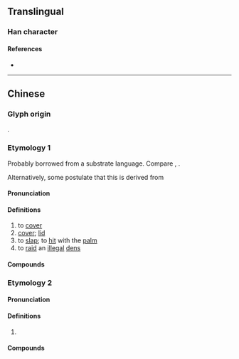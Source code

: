 {{character info/new}}
==Translingual==

===Han character===
{{Han char|rn=14|rad=冖|as=03|sn=5|four=|canj=BU,XBU|ids=⿱冖山}}

====References====
* {{Han ref|kx=0130.161|hdz=10303.020|uh=519A|ud=20890}}

----

==Chinese==

===Glyph origin===
{{Han etym}}
{{Han compound|冖|山|ls=ic|t1=cover|t2=mountain}}.

===Etymology 1===
{{zh-forms|alt=搇}}
Probably borrowed from a substrate language. Compare {{cog|za|goemj}}, {{m|za|goemq||to cover}}.

Alternatively, some postulate that this is derived from {{zh-l|*蓋|tr=goi3, koi3, kam2|to cover; to conceal}}

====Pronunciation====
{{zh-pron
|m=kǎn
|c=kam2
|c-t=kem2
|cat=v
}}

====Definitions====
{{zh-hanzi}} {{tcx|lang=zh|Cantonese}}

# to [[cover]]
# [[cover]]; [[lid]]
# to [[slap]]; to [[hit]] with the [[palm]]
# to [[raid]] an [[illegal]] [[dens]]

====Compounds====
{{zh-der|冚蓋|床冚|冚埋|冚波|冚檔|冚旗|冚國旗|冚住|臭屎密冚|冚被|冚賭|冚斗|天跌落嚟當被冚|車頭冚|天冧當被冚|兜巴冚|冚區旗|冚場|冚竇|禾稈冚珍珠}}

===Etymology 2===
{{zh-forms}}

====Pronunciation====
{{zh-pron
|m=
|c=ham6
|c-t=ham5
|cat=v
}}

====Definitions====
{{zh-hanzi}} {{tcx|lang=zh|Cantonese}}

# {{zh-alt-form|*咸|[[all]]; [[entire]]}}

====Compounds====
{{zh-der|冚唪唥|冚家|墟冚|冚啲}}